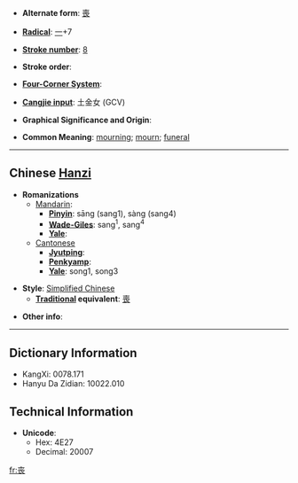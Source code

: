 * '''Alternate form''': [[喪]]

* '''[[Wiktionary:Chinese radical index| Radical]]''': [[Wiktionary:Chinese radical index 一|一]]+7

* '''[[Wiktionary:Chinese total strokes index|Stroke number]]''': [[Wiktionary:Chinese total strokes index 8|8]]

* '''Stroke order''': 

* '''[[Wiktionary:Chinese four corner index|Four-Corner System]]''': 

* '''[[Wiktionary:Chinese Cangjie index|Cangjie input]]''': 土金女 (GCV)

* '''Graphical Significance and Origin''': 

* '''Common Meaning''': [[mourning]]; [[mourn]]; [[funeral]]

----

== Chinese [[Hanzi]] ==

* '''Romanizations'''
** [[Mandarin]]:
*** '''[[Pinyin]]''': sāng (sang1), sàng (sang4)
*** '''[[Wade-Giles]]''': sang<sup>1</sup>, sang<sup>4</sup>
*** '''[[Yale]]''': 
**[[Cantonese]]
***'''[[Jyutping]]''':
***'''[[Penkyamp]]''': 
***'''[[Yale]]''': song1, song3

* '''Style''': [[Simplified Chinese]] 
** '''[[Traditional Chinese|Traditional]] equivalent''': [[喪]]

* '''Other info''': 

----

== Dictionary Information ==

* KangXi: 0078.171
* Hanyu Da Zidian: 10022.010

== Technical Information ==

* '''Unicode''':
** Hex: 4E27
** Decimal: 20007

[[fr:丧]]